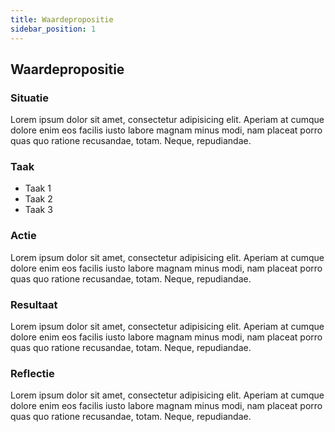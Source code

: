 ```yaml
---
title: Waardepropositie
sidebar_position: 1
---
```

## Waardepropositie
### Situatie
Lorem ipsum dolor sit amet, consectetur adipisicing elit. Aperiam at cumque dolore enim eos facilis iusto labore magnam minus modi, nam placeat porro quas quo ratione recusandae, totam. Neque, repudiandae.

### Taak
- Taak 1
- Taak 2
- Taak 3

### Actie
Lorem ipsum dolor sit amet, consectetur adipisicing elit. Aperiam at cumque dolore enim eos facilis iusto labore magnam minus modi, nam placeat porro quas quo ratione recusandae, totam. Neque, repudiandae.

### Resultaat
Lorem ipsum dolor sit amet, consectetur adipisicing elit. Aperiam at cumque dolore enim eos facilis iusto labore magnam minus modi, nam placeat porro quas quo ratione recusandae, totam. Neque, repudiandae.

### Reflectie
Lorem ipsum dolor sit amet, consectetur adipisicing elit. Aperiam at cumque dolore enim eos facilis iusto labore magnam minus modi, nam placeat porro quas quo ratione recusandae, totam. Neque, repudiandae.
